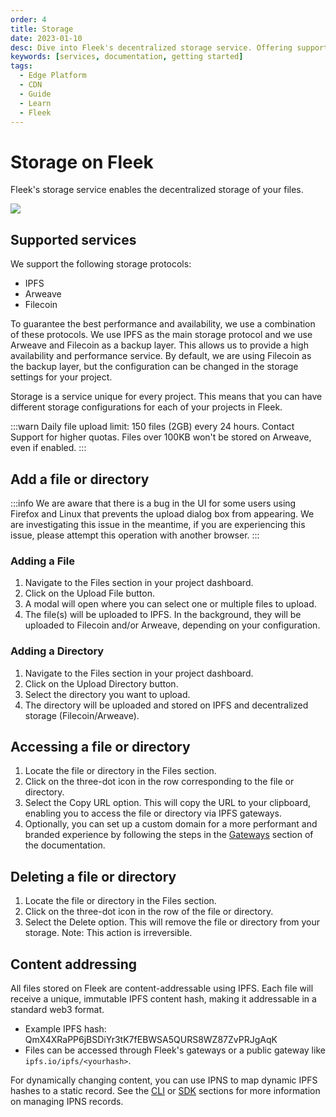 ```yaml
---
order: 4
title: Storage
date: 2023-01-10
desc: Dive into Fleek's decentralized storage service. Offering support for IPFS, Arweave, and Filecoin, Fleek ensures high availability and performance.
keywords: [services, documentation, getting started]
tags:
  - Edge Platform
  - CDN
  - Guide
  - Learn
  - Fleek
---
```


# Storage on Fleek

Fleek's storage service enables the decentralized storage of your files.

![](./storage.svg)

<div className="my-12 bg-gray-dark-6 p-[1px]" />

## Supported services

We support the following storage protocols:

- IPFS
- Arweave
- Filecoin

To guarantee the best performance and availability, we use a combination of these protocols. We use IPFS as the main storage protocol and we use Arweave and Filecoin as a backup layer. This allows us to provide a high availability and performance service. By default, we are using Filecoin as the backup layer, but the configuration can be changed in the storage settings for your project.

Storage is a service unique for every project. This means that you can have different storage configurations for each of your projects in Fleek.

:::warn
Daily file upload limit: 150 files (2GB) every 24 hours. Contact Support for higher quotas. Files over 100KB won't be stored on Arweave, even if enabled.
:::

## Add a file or directory

:::info
We are aware that there is a bug in the UI for some users using Firefox and Linux that prevents the upload dialog box from appearing. We are investigating this issue in the meantime, if you are experiencing this issue, please attempt this operation with another browser.
:::

### Adding a File

1. Navigate to the Files section in your project dashboard.
2. Click on the Upload File button.
3. A modal will open where you can select one or multiple files to upload.
4. The file(s) will be uploaded to IPFS. In the background, they will be uploaded to Filecoin and/or Arweave, depending on your configuration.

### Adding a Directory

1. Navigate to the Files section in your project dashboard.
2. Click on the Upload Directory button.
3. Select the directory you want to upload.
4. The directory will be uploaded and stored on IPFS and decentralized storage (Filecoin/Arweave).

## Accessing a file or directory

1. Locate the file or directory in the Files section.
2. Click on the three-dot icon in the row corresponding to the file or directory.
3. Select the Copy URL option. This will copy the URL to your clipboard, enabling you to access the file or directory via IPFS gateways.
4. Optionally, you can set up a custom domain for a more performant and branded experience by following the steps in the [Gateways](/docs/cli/gateways/) section of the documentation.

## Deleting a file or directory

1. Locate the file or directory in the Files section.
2. Click on the three-dot icon in the row of the file or directory.
3. Select the Delete option. This will remove the file or directory from your storage. Note: This action is irreversible.

## Content addressing

All files stored on Fleek are content-addressable using IPFS. Each file will receive a unique, immutable IPFS content hash, making it addressable in a standard web3 format.

- Example IPFS hash: QmX4XRaPP6jBSDiYr3tK7fEBWSA5QURS8WZ87ZvPRJgAqK
- Files can be accessed through Fleek's gateways or a public gateway like `ipfs.io/ipfs/<yourhash>`.

For dynamically changing content, you can use IPNS to map dynamic IPFS hashes to a static record. See the [CLI](/docs/cli) or [SDK](/docs/sdk/) sections for more information on managing IPNS records.

